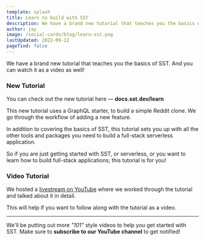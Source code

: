```yaml
---
template: splash
title: Learn to build with SST
description: We have a brand new tutorial that teaches you the basics of SST.
author: jay
image: /social-cards/blog/learn-sst.png
lastUpdated: 2022-09-12
pagefind: false
---
```



We have a brand new tutorial that teaches you the basics of SST. And you can watch it as a video as well!

### New Tutorial

You can check out the new tutorial here — **docs.sst.dev/learn**

This new tutorial uses a GraphQL starter, to build a simple Reddit clone. We go through the workflow of adding a new feature.

In addition to covering the basics of SST, this tutorial sets you up with all the other tools and packages you need to build a full-stack serverless application.

So if you are just getting started with SST, or serverless, or you want to learn how to build full-stack applications; this tutorial is for you!

### Video Tutorial

We hosted a [livestream on YouTube](https://www.youtube.com/watch?v=i7xEKHWTKNk) where we worked through the tutorial and talked about it in detail.

This will help if you want to follow along with the tutorial as a video.

<YouTube id="i7xEKHWTKNk" posterQuality="high" />

---

We'll be putting out more _"101"_ style videos to help you get started with SST. Make sure to **subscribe to our YouTube channel** to get notified!
